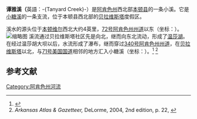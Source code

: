 '''谭雅溪（'''英語：-{Tanyard Creek}-）是[[阿肯色州|阿肯色州]]西北部[[本頓縣_(阿肯色州)|本顿县]]的一条小溪。它是[[小糖溪|小糖溪]]的一条支流，位于本顿县西北部的[[貝拉維斯塔_(阿肯色州)|贝拉维斯塔]]度假区。

溪水的源头位于[[本頓維|本顿维尔]]西北大约4英里，[[72号阿肯色州州道|72号阿肯色州州道]]以东（坐标：{{Coord|36|24|06|N|94|16|54|W|display=inline}}）。
[[File:Tanyard_Falls_2017.jpg|缩略图]]
溪流通过贝拉维斯塔社区先是向北，继而向东北流动，形成了[[温莎湖|温莎湖]]。在经过温莎胡大坝以后，水流形成了瀑布，继而穿过[[340号阿肯色州州道|340号阿肯色州州道]]，在[[貝拉維斯塔_(阿肯色州)|贝拉维斯塔]]以北，与[[71号美国国道|71号美国国道]]相邻的地方汇入小糖溪（坐标：{{Coord|36|28|42|N|94|15|09|W|display=inline,title}}）。<ref name="gnis">{{Gnis|55428}}</ref> <ref>''Arkansas Atlas & Gazetteer,'' DeLorme, 2004, 2nd edition, p. 22, {{ISBN|0-89933-345-1}}</ref>

== 参考文献 ==
{{reflist}}

[[Category:阿肯色州河流|Category:阿肯色州河流]]
{{Arkansas-stub}}